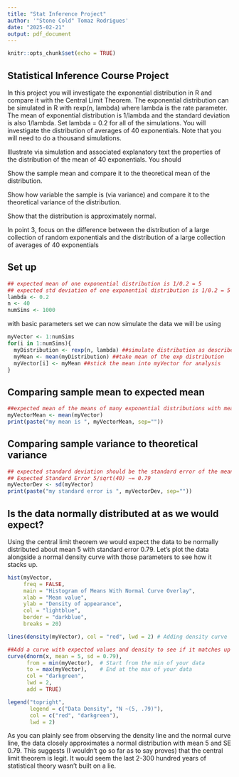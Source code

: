 ```yaml
---
title: "Stat Inference Project"
author: '"Stone Cold" Tomaz Rodrigues'
date: "2025-02-21"
output: pdf_document
---
```


```r
knitr::opts_chunk$set(echo = TRUE)
```

## Statistical Inference Course Project

In this project you will investigate the exponential distribution in R and compare it with the Central Limit Theorem. The exponential distribution can be simulated in R with rexp(n, lambda) where lambda is the rate parameter. The mean of exponential distribution is 1/lambda and the standard deviation is also 1/lambda. Set lambda = 0.2 for all of the simulations. You will investigate the distribution of averages of 40 exponentials. Note that you will need to do a thousand simulations.

Illustrate via simulation and associated explanatory text the properties of the distribution of the mean of 40 exponentials. You should

Show the sample mean and compare it to the theoretical mean of the distribution.

Show how variable the sample is (via variance) and compare it to the theoretical variance of the distribution.

Show that the distribution is approximately normal.

In point 3, focus on the difference between the distribution of a large collection of random exponentials and the distribution of a large collection of averages of 40 exponentials

## Set up
```r
## expected mean of one exponential distribution is 1/0.2 = 5
## expected std deviation of one exponential distribution is 1/0.2 = 5
lambda <- 0.2 
n <- 40
numSims <- 1000
```

with basic parameters set we can now simulate the data we will be using
```r
myVector <- 1:numSims
for(i in 1:numSims){
  myDistribution <- rexp(n, lambda) ##simulate distribution as described
  myMean <- mean(myDistribution) ##take mean of the exp distribution
  myVector[i] <- myMean ##stick the mean into myVector for analysis
}
```

## Comparing sample mean to expected mean
```r
##expected mean of the means of many exponential distributions with mean 5 is still 5
myVectorMean <- mean(myVector)
print(paste("my mean is ", myVectorMean, sep=""))
```

## Comparing sample variance to theoretical variance
```r
## expected standard deviation should be the standard error of the means
## Expected Standard Error 5/sqrt(40) ~= 0.79
myVectorDev <- sd(myVector)
print(paste("my standard error is ", myVectorDev, sep=""))
```


## Is the data normally distributed at as we would expect?
Using the central limit theorem we would expect the data to be normally distributed about mean 5 with standard error 0.79. Let's plot the data alongside a normal density curve with those parameters to see how it stacks up.


```r
hist(myVector,
     freq = FALSE,
     main = "Histogram of Means With Normal Curve Overlay",
     xlab = "Mean value",
     ylab = "Density of appearance",
     col = "lightblue",
     border = "darkblue",
     breaks = 20) 

lines(density(myVector), col = "red", lwd = 2) # Adding density curve

##Add a curve with expected values and density to see if it matches up
curve(dnorm(x, mean = 5, sd = 0.79),
      from = min(myVector),  # Start from the min of your data
      to = max(myVector),    # End at the max of your data
      col = "darkgreen",
      lwd = 2,
      add = TRUE)

legend("topright",
       legend = c("Data Density", "N ~(5, .79)"),
       col = c("red", "darkgreen"),
       lwd = 2)
```
As you can plainly see from observing the density line and the normal curve line, the data closely approximates a normal distribution with mean 5 and SE 0.79. This suggests (I wouldn't go so far as to say proves) that the central limit theorem is legit. It would seem the last 2-300 hundred years of statistical theory wasn't built on a lie.

